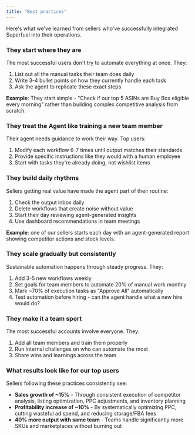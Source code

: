 ```yaml
---
title: "Best practices"
---
```


Here's what we've learned from sellers who've successfully integrated Superfuel into their operations.

### They start where they are

The most successful users don't try to automate everything at once. They:

1. List out all the manual tasks their team does daily
2. Write 3-4 bullet points on how they currently handle each task
3. Ask the agent to replicate these exact steps

**Example**: They start simple - "Check if our top 5 ASINs are Buy Box eligible every morning" rather than building complex competitive analysis from scratch.

### They treat the Agent like training a new team member

Their agent needs guidance to work their way. Top users:

1. Modify each workflow 6-7 times until output matches their standards
2. Provide specific instructions like they would with a human employee
3. Start with tasks they're already doing, not wishlist items

### They build daily rhythms

Sellers getting real value have made the agent part of their routine:

1. Check the output inbox daily
2. Delete workflows that create noise without value
3. Start their day reviewing agent-generated insights
4. Use dashboard recommendations in team meetings

**Example**: one of our sellers starts each day with an agent-generated report showing competitor actions and stock levels.

### They scale gradually but consistently

Sustainable automation happens through steady progress. They:

1. Add 3-5 new workflows weekly
2. Set goals for team members to automate 20% of manual work monthly
3. Mark ~70% of execution tasks as "Approve All" automatically
4. Test automation before hiring - can the agent handle what a new hire would do?

### They make it a team sport

The most successful accounts involve everyone. They:

1. Add all team members and train them properly
2. Run internal challenges on who can automate the most
3. Share wins and learnings across the team

### What results look like for our top users

Sellers following these practices consistently see:

- **Sales growth of ~15%** - Through consistent execution of competitor analysis, listing optimization, PPC adjustments, and inventory planning
- **Profitability increase of ~10%** - By systematically optimizing PPC, cutting wasteful ad spend, and reducing storage/FBA fees
- **40% more output with same team** - Teams handle significantly more SKUs and marketplaces without burning out